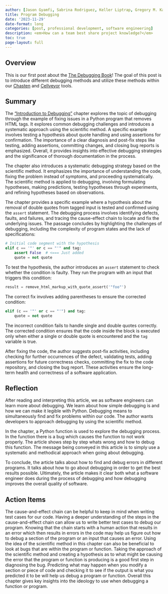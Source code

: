 ```yaml
---
author: [Jason Gyamfi, Sabrina Rodriguez, Keller Liptrap, Gregory M. Kapfhammer]
title: Program Debugging
date: '2023-11-29'
date-format: long
categories: [post, professional development, software engineering]
description: <em>How can a team best share project knowledge?</em>
toc: true
page-layout: full
---
```


## Overview

This is our first post about the [The Debugging
Book](https://www.debuggingbook.org/html/Intro_Debugging.html)! The goal of
this post is to introduce different debugging methods and utilize these methods
within our [Chasten](https://github.com/AstuteSource/chasten) and
[Cellveyor](https://github.com/GatorEducator/cellveyor) tools.

## Summary

The ["Introduction to
Debugging"](https://www.debuggingbook.org/html/Intro_Debugging.html) chapter
explores the topic of debugging through the example of fixing issues in a
Python program that removes HTML tags. It explores common debugging challenges
and introduces a systematic approach using the scientific method. A specific
example involves testing a hypothesis about quote handling and using assertions
for confirmation. The importance of a clear diagnosis and post-fix steps like
testing, adding assertions, committing changes, and closing bug reports is
emphasized. Overall, it provides insights into effective debugging strategies
and the significance of thorough documentation in the process.

The chapter also introduces a systematic debugging strategy based on the
scientific method. It emphasizes the importance of understanding the code,
fixing the problem instead of symptoms, and proceeding systematically. The
scientific method is applied to debugging, involving formulating hypotheses,
making predictions, testing hypotheses through experiments, and refining
hypotheses based on observations.

The chapter provides a specific example where a hypothesis about the removal of
double quotes from tagged input is tested and confirmed using the `assert`
statement. The debugging process involves identifying defects, faults, and
failures, and tracing the cause-effect chain to locate and fix the underlying
issues. The passage concludes by highlighting the challenges of debugging,
including the complexity of program states and the lack of specifications:

```python
# Initial code segment with the hypothesis
elif c == '"' or c == "'" and tag:
    assert False  # <=== Just added
    quote = not quote
```

To test the hypothesis, the author introduces an `assert` statement to check
whether the condition is faulty. They run the program with an input that
triggers this condition:

```python
result = remove_html_markup_with_quote_assert('"foo"')
```

The correct fix involves adding parentheses to ensure the corrected condition:

```python
elif (c == '"' or c == "'") and tag:
    quote = not quote
```

The incorrect condition fails to handle single and double quotes correctly. The
corrected condition ensures that the code inside the block is executed only
when either a single or double quote is encountered and the `tag` variable is
true.

After fixing the code, the author suggests post-fix activities, including
checking for further occurrences of the defect, validating tests, adding
assertions for future correctness checks, committing the fix to the code
repository, and closing the bug report. These activities ensure the long-term
health and correctness of a software application.

## Reflection

After reading and interpreting this article, we as software engineers can learn
more about debugging. We learn about how simple debugging is and how we can
make it legible with Python. Debugging means to simultaneously find and fix
problems within our code. The author wants developers to approach debugging by
using the scientific method.

In the chapter, a Python function is used to explore the debugging process. In
the function there is a bug which causes the function to not work properly. The
article shows step by step whats wrong and how to debug this function. The
message being conveyed in this article is to simply use a systematic and
methodical approach when going about debugging.

To conclude, the article talks about how to find and debug errors in different
programs. It talks about how to go about debugging in order to get the best
results possible. Ultimately, the article makes it clear both what a software
engineer does during the process of debugging and how debugging improves the
overall quality of software.

## Action Items

The cause-and-effect chain can be helpful to keep in mind when writing test
cases for our code. Having a deeper understanding of the steps in the
cause-and-effect chain can allow us to write better test cases to debug our
program. Knowing that the chain starts with a human action that results in an
error which then results in errors in the code may help us figure out how to
debug a section of the program or an input that causes an error. Using the idea
of the scientific method in this chapter can also be beneficial to look at bugs
that are within the program or function. Taking the approach of the scientific
method and creating a hypothesis as to what might be causing the error that the
program or function is producing is a good first step in diagnosing the bug.
Predicting what may happen when you modify a section or piece of code and
checking it to see if the output is what you predicted it to be will help us
debug a program or function. Overall this chapter gives key insights into the
ideology to use when debugging a function or program.
